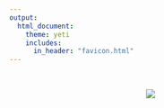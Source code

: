 ```yaml
---
output: 
  html_document:
    theme: yeti
    includes:
      in_header: "favicon.html" 
---
```

<br>
<center>![](./Images/seanspiders.jpg)
